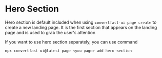 # Hero Section

Hero section is default included when using `convertfast-ui page create` to create a new landing page. It is the first section that appears on the landing page and is used to grab the user's attention.

If you want to use hero section separately, you can use command

```bash
npx convertfast-ui@latest page <you-page> add hero-section
```